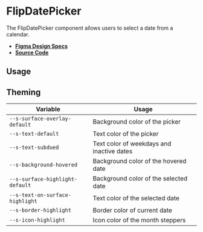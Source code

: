 
<Meta title="Components/FlipDatePicker" />

# FlipDatePicker

The FlipDatePicker component allows users to select a date from a calendar.

- **[Figma Design Specs](https://www.figma.com/file/iRHiAFsHxnzux8gQ9EjlZe/Swirl-Components?node-id=2%3A21)**
- **[Source Code](https://github.com/flip-corp/swirl/tree/main/packages/swirl-components/src/components/flip-date-picker)**

## Usage

<Canvas withSource="open">
  <Story id="components-flipdatepicker--flip-date-picker" />
</Canvas>

<ArgsTable story="." />

## Theming

| Variable                        | Usage                                     |
| ------------------------------- | ----------------------------------------- |
| `--s-surface-overlay-default`   | Background color of the picker            |
| `--s-text-default`              | Text color of the picker                  |
| `--s-text-subdued`              | Text color of weekdays and inactive dates |
| `--s-background-hovered`        | Background color of the hovered date      |
| `--s-surface-highlight-default` | Background color of the selected date     |
| `--s-text-on-surface-highlight` | Text color of the selected date           |
| `--s-border-highlight`          | Border color of current date              |
| `--s-icon-highlight`            | Icon color of the month steppers          |
